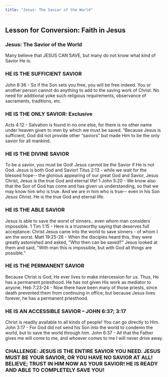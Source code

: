 ```yaml
---
title: "Jesus: The Savior of the World"
---
```


## Lesson for Conversion: Faith in Jesus
### Jesus: The Savior of the World

Many believe that JESUS CAN SAVE, but many do not know what kind of Savior He is.

### HE IS THE SUFFICIENT SAVIOR
John 8:36 - So if the Son sets you free, you will be free indeed. You or another person cannot do anything to add to the saving work of Christ. No need for additional yoke such religious requirements, observance of sacraments, traditions, etc.

### HE IS THE ONLY SAVIOR: Exclusive
Acts 4:12 - Salvation is found in no one else, for there is no other name under heaven given to men by which we must be saved. “Because Jesus is sufficient, God did not provide other “saviors” but made Him to be the only savior for all mankind.

### HE IS THE DIVINE SAVIOR
To be a savior, you must be God! Jesus cannot be the Savior if He is not God.
Jesus is both God and Savior!
Titus 2:13 - while we wait for the blessed hope-- the glorious appearing of our great God and Savior, Jesus Christ,
Jesus is the true God and eternal life!
1 John 5:20 - We know also that the Son of God has come and has given us understanding, so that we may know him who is true. And we are in him who is true-- even in his Son Jesus Christ. He is the true God and eternal life.

### HE IS THE ABLE SAVIOR
Jesus is able to save the worst of sinners.. even whom man considers impossible.
1 Tim 1:15 - Here is a trustworthy saying that deserves full acceptance: Christ Jesus came into the world to save sinners - of whom I am the worst.
Matt 19:25-26 - When the disciples heard this, they were greatly astonished and asked, "Who then can be saved?" Jesus looked at them and said, "With man this is impossible, but with God all things are possible."

### HE IS THE PERMANENT SAVIOR
Because Christ is God, He ever lives to make intercession for us. Thus, He has a permanent priesthood. He has not given His work as mediator to anyone.
Heb 7:23-24 - Now there have been many of those priests, since death prevented them from continuing in office; but because Jesus lives forever, he has a permanent priesthood.

### HE IS AN ACCESSIBLE SAVIOR – JOHN 6:37; 3:17
Christ is readily available to all kinds of people! You can go directly to Him.
John 3:17 - For God did not send his Son into the world to condemn the world, but to save the world through him.
John 6:37 - All that the Father gives me will come to me, and whoever comes to me I will never drive away.

### CHALLENGE: JESUS IS THE ENTIRE SAVIOR YOU NEED. JESUS MUST BE YOUR SAVIOR, OR YOU HAVE NO SAVIOR AT ALL! BELIEVE; TRUST IN HIM NOW AS YOUR SAVIOR! HE IS READY AND ABLE TO COMPLETELY SAVE YOU!
